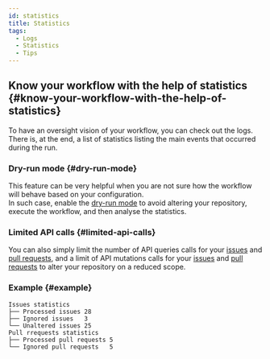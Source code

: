 ```yaml
---
id: statistics
title: Statistics
tags:
  - Logs
  - Statistics
  - Tips
---
```


## Know your workflow with the help of statistics {#know-your-workflow-with-the-help-of-statistics}

To have an oversight vision of your workflow, you can check out the logs.  
There is, at the end, a list of statistics listing the main events that occurred during the run.

### Dry-run mode {#dry-run-mode}

This feature can be very helpful when you are not sure how the workflow will behave based on your configuration.  
In such case, enable the [dry-run mode](dry-run-input) to avoid altering your repository, execute the workflow, and then analyse the statistics.

### Limited API calls {#limited-api-calls}

You can also simply limit the number of API queries calls for your [issues](issues/inputs/issue-limit-api-queries-count-input) and [pull requests](pull-requests/inputs/pull-request-limit-api-queries-count-input), and a limit of API mutations calls for your [issues](issues/inputs/issue-limit-api-mutations-count-input) and [pull requests](pull-requests/inputs/pull-request-limit-api-mutations-count-input) to alter your repository on a reduced scope.

### Example {#example}

```
Issues statistics
├── Processed issues 28
├── Ignored issues   3
└── Unaltered issues 25
Pull rrequests statistics
├── Processed pull requests 5
└── Ignored pull requests   5
```

